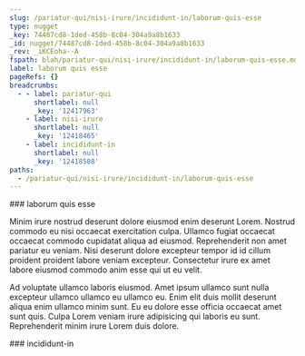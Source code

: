 ```yaml
---
slug: /pariatur-qui/nisi-irure/incididunt-in/laborum-quis-esse
type: nugget
_key: 74487cd8-1ded-458b-8c04-304a9a8b1633
_id: nugget/74487cd8-1ded-458b-8c04-304a9a8b1633
_rev: _iKCEoha--A
fspath: blah/pariatur-qui/nisi-irure/incididunt-in/laborum-quis-esse.md
label: laborum quis esse
pageRefs: {}
breadcrumbs:
  - - label: pariatur-qui
      shortlabel: null
      _key: '12417963'
    - label: nisi-irure
      shortlabel: null
      _key: '12418465'
    - label: incididunt-in
      shortlabel: null
      _key: '12418508'
paths:
  - /pariatur-qui/nisi-irure/incididunt-in/laborum-quis-esse
---
```


<NuggetArea>
<Nugget slug="/pariatur-qui/nisi-irure/incididunt-in/laborum-quis-esse" type="nugget" _key="74487cd8-1ded-458b-8c04-304a9a8b1633" _id="nugget/74487cd8-1ded-458b-8c04-304a9a8b1633" _rev="_iKCEoha--A" fspath="blah/pariatur-qui/nisi-irure/incididunt-in/laborum-quis-esse.md" label="laborum quis esse" paths="/pariatur-qui/nisi-irure/incididunt-in/laborum-quis-esse">
<NuggetBody>
### laborum quis esse

Minim irure nostrud deserunt dolore eiusmod enim deserunt Lorem. Nostrud commodo eu nisi occaecat exercitation culpa. Ullamco fugiat occaecat occaecat commodo cupidatat aliqua ad eiusmod. Reprehenderit non amet pariatur eu veniam. Nisi deserunt dolore excepteur tempor id id cillum proident proident labore veniam excepteur. Consectetur irure ex amet labore eiusmod commodo anim esse qui ut eu velit.

Ad voluptate ullamco laboris eiusmod. Amet ipsum ullamco sunt nulla excepteur ullamco ullamco eu ullamco eu. Enim elit duis mollit deserunt aliqua enim ullamco minim sunt. Eu eu dolore esse officia occaecat amet sunt quis. Culpa Lorem veniam irure adipisicing qui laboris eu sunt. Reprehenderit minim irure Lorem duis dolore.

</NuggetBody>
<Breadcrumbs>
<Crumbs>
<Crumb _key="12417963" label="pariatur-qui" /><Crumb _key="12418465" label="nisi-irure" /><Crumb _key="12418508" label="incididunt-in" />
</Crumbs>
</Breadcrumbs>
</Nugget>

<NuggetsInbound>
</NuggetsInbound>
<NuggetsOutbound>
</NuggetsOutbound>
</NuggetArea>
<PassagesInbound>
<Passage direction="inbound" type="passage" _key="12418508" _id="passage/12418508" _rev="_iKCEoha--_" label="incididunt-in" passage="incididunt-in" fspath="blah/pariatur-qui/nisi-irure/incididunt-in" paths="/pariatur-qui/nisi-irure/incididunt-in" slug="/pariatur-qui/nisi-irure/incididunt-in">
<NuggetBody>
### incididunt-in

</NuggetBody>
<Breadcrumbs>
<Crumbs>
<Crumb _key="12417963" label="pariatur-qui" /><Crumb _key="12418465" label="nisi-irure" />
</Crumbs>
</Breadcrumbs>
</Passage>

</PassagesInbound>
<PassagesOutbound>
</PassagesOutbound>